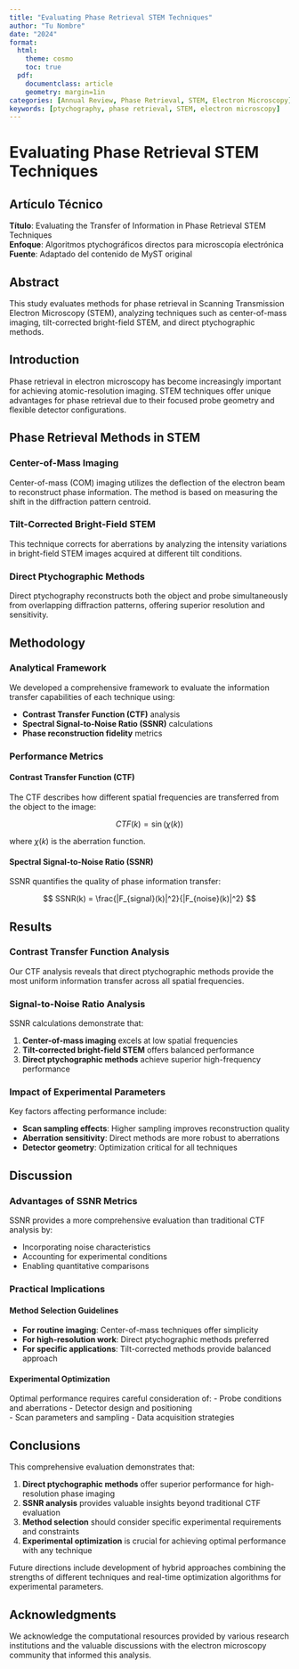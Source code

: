 ```yaml
---
title: "Evaluating Phase Retrieval STEM Techniques"
author: "Tu Nombre"
date: "2024"
format: 
  html:
    theme: cosmo
    toc: true
  pdf:
    documentclass: article
    geometry: margin=1in
categories: [Annual Review, Phase Retrieval, STEM, Electron Microscopy]
keywords: [ptychography, phase retrieval, STEM, electron microscopy]
---
```


# Evaluating Phase Retrieval STEM Techniques

::: {.callout-note}
## Artículo Técnico
**Título**: Evaluating the Transfer of Information in Phase Retrieval STEM Techniques  
**Enfoque**: Algoritmos ptychográficos directos para microscopía electrónica  
**Fuente**: Adaptado del contenido de MyST original
:::

## Abstract

This study evaluates methods for phase retrieval in Scanning Transmission Electron Microscopy (STEM), analyzing techniques such as center-of-mass imaging, tilt-corrected bright-field STEM, and direct ptychographic methods.

## Introduction

Phase retrieval in electron microscopy has become increasingly important for achieving atomic-resolution imaging. STEM techniques offer unique advantages for phase retrieval due to their focused probe geometry and flexible detector configurations.

## Phase Retrieval Methods in STEM

### Center-of-Mass Imaging

Center-of-mass (COM) imaging utilizes the deflection of the electron beam to reconstruct phase information. The method is based on measuring the shift in the diffraction pattern centroid.

### Tilt-Corrected Bright-Field STEM

This technique corrects for aberrations by analyzing the intensity variations in bright-field STEM images acquired at different tilt conditions.

### Direct Ptychographic Methods

Direct ptychography reconstructs both the object and probe simultaneously from overlapping diffraction patterns, offering superior resolution and sensitivity.

## Methodology

### Analytical Framework

We developed a comprehensive framework to evaluate the information transfer capabilities of each technique using:

- **Contrast Transfer Function (CTF)** analysis
- **Spectral Signal-to-Noise Ratio (SSNR)** calculations  
- **Phase reconstruction fidelity** metrics

### Performance Metrics

#### Contrast Transfer Function (CTF)

The CTF describes how different spatial frequencies are transferred from the object to the image:

$$
CTF(k) = \sin(\chi(k))
$$

where $\chi(k)$ is the aberration function.

#### Spectral Signal-to-Noise Ratio (SSNR)

SSNR quantifies the quality of phase information transfer:

$$
SSNR(k) = \frac{|F_{signal}(k)|^2}{|F_{noise}(k)|^2}
$$

## Results

### Contrast Transfer Function Analysis

Our CTF analysis reveals that direct ptychographic methods provide the most uniform information transfer across all spatial frequencies.

### Signal-to-Noise Ratio Analysis

SSNR calculations demonstrate that:

1. **Center-of-mass imaging** excels at low spatial frequencies
2. **Tilt-corrected bright-field STEM** offers balanced performance
3. **Direct ptychographic methods** achieve superior high-frequency performance

### Impact of Experimental Parameters

Key factors affecting performance include:

- **Scan sampling effects**: Higher sampling improves reconstruction quality
- **Aberration sensitivity**: Direct methods are more robust to aberrations
- **Detector geometry**: Optimization critical for all techniques

## Discussion

### Advantages of SSNR Metrics

SSNR provides a more comprehensive evaluation than traditional CTF analysis by:

- Incorporating noise characteristics
- Accounting for experimental conditions
- Enabling quantitative comparisons

### Practical Implications

#### Method Selection Guidelines

- **For routine imaging**: Center-of-mass techniques offer simplicity
- **For high-resolution work**: Direct ptychographic methods preferred
- **For specific applications**: Tilt-corrected methods provide balanced approach

#### Experimental Optimization

Optimal performance requires careful consideration of:
- Probe conditions and aberrations
- Detector design and positioning  
- Scan parameters and sampling
- Data acquisition strategies

## Conclusions

This comprehensive evaluation demonstrates that:

1. **Direct ptychographic methods** offer superior performance for high-resolution phase imaging
2. **SSNR analysis** provides valuable insights beyond traditional CTF evaluation
3. **Method selection** should consider specific experimental requirements and constraints
4. **Experimental optimization** is crucial for achieving optimal performance with any technique

Future directions include development of hybrid approaches combining the strengths of different techniques and real-time optimization algorithms for experimental parameters.

## Acknowledgments

We acknowledge the computational resources provided by various research institutions and the valuable discussions with the electron microscopy community that informed this analysis.